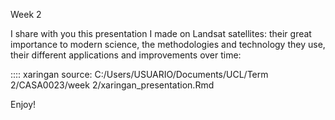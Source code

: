 Week 2

I share with you this presentation I made on Landsat satellites: their great importance to modern science, the methodologies and technology they use, their different applications and improvements over time:

:::: xaringan source: C:/Users/USUARIO/Documents/UCL/Term 2/CASA0023/week 2/xaringan_presentation.Rmd

Enjoy!
